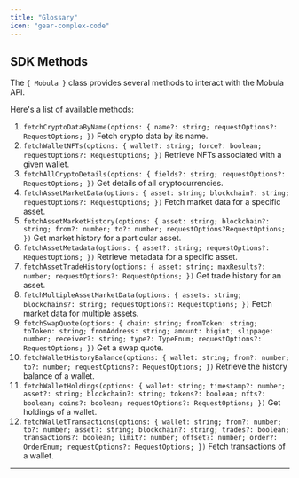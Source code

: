 ```yaml
---
title: "Glossary"
icon: "gear-complex-code"
---
```


## SDK Methods

The `{ Mobula }` class provides several methods to interact with the Mobula API.

Here's a list of available methods:

1. `fetchCryptoDataByName(options: { name?: string; requestOptions?: RequestOptions; })`
   <Info>Fetch crypto data by its name.</Info>
2. `fetchWalletNFTs(options: { wallet?: string; force?: boolean; requestOptions?: RequestOptions; })`
   <Info>Retrieve NFTs associated with a given wallet.</Info>
3. `fetchAllCryptoDetails(options: { fields?: string; requestOptions?: RequestOptions; })`
   <Info>Get details of all cryptocurrencies.</Info>
4. `fetchAssetMarketData(options: { asset: string; blockchain?: string; requestOptions?: RequestOptions; })`
   <Info>Fetch market data for a specific asset.</Info>
5. `fetchAssetMarketHistory(options: { asset: string; blockchain?: string; from?: number; to?: number; requestOptions?RequestOptions; })`
   <Info>Get market history for a particular asset.</Info>
6. `fetchAssetMetadata(options: { asset?: string; requestOptions?: RequestOptions; })`
   <Info> Retrieve metadata for a specific asset.</Info>
7. `fetchAssetTradeHistory(options: { asset: string; maxResults?: number; requestOptions?: RequestOptions; })`
   <Info>Get trade history for an asset.</Info>
8. `fetchMultipleAssetMarketData(options: { assets: string; blockchains?: string; requestOptions?: RequestOptions; })`
   <Info>Fetch market data for multiple assets.</Info>
9. `fetchSwapQuote(options: { chain: string; fromToken: string; toToken: string; fromAddress: string; amount: bigint; slippage: number; receiver?: string; type?: TypeEnum; requestOptions?: RequestOptions; })`
   <Info>Get a swap quote.</Info>
10. `fetchWalletHistoryBalance(options: { wallet: string; from?: number; to?: number; requestOptions?: RequestOptions; })`
    <Info>Retrieve the history balance of a wallet.</Info>
11. `fetchWalletHoldings(options: { wallet: string; timestamp?: number; asset?: string; blockchain?: string; tokens?: boolean; nfts?: boolean; coins?: boolean; requestOptions?: RequestOptions; })`
    <Info>Get holdings of a wallet.</Info>
12. `fetchWalletTransactions(options: { wallet: string; from?: number; to?: number; asset?: string; blockchain?: string; trades?: boolean; transactions?: boolean; limit?: number; offset?: number; order?: OrderEnum; requestOptions?: RequestOptions; })`
    <Info>Fetch transactions of a wallet.</Info>

---
